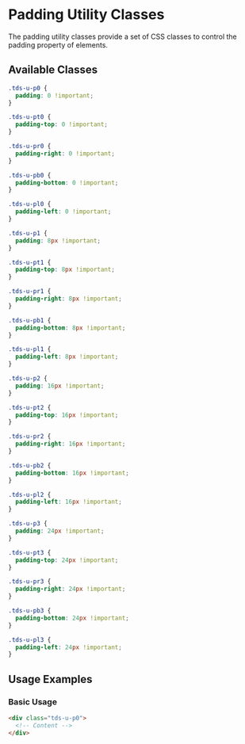 
<Meta title="Utilities/Utility Classes/Padding" />

# Padding Utility Classes

The padding utility classes provide a set of CSS classes to control the padding property of elements.

## Available Classes

```css
.tds-u-p0 {
  padding: 0 !important;
}

.tds-u-pt0 {
  padding-top: 0 !important;
}

.tds-u-pr0 {
  padding-right: 0 !important;
}

.tds-u-pb0 {
  padding-bottom: 0 !important;
}

.tds-u-pl0 {
  padding-left: 0 !important;
}

.tds-u-p1 {
  padding: 8px !important;
}

.tds-u-pt1 {
  padding-top: 8px !important;
}

.tds-u-pr1 {
  padding-right: 8px !important;
}

.tds-u-pb1 {
  padding-bottom: 8px !important;
}

.tds-u-pl1 {
  padding-left: 8px !important;
}

.tds-u-p2 {
  padding: 16px !important;
}

.tds-u-pt2 {
  padding-top: 16px !important;
}

.tds-u-pr2 {
  padding-right: 16px !important;
}

.tds-u-pb2 {
  padding-bottom: 16px !important;
}

.tds-u-pl2 {
  padding-left: 16px !important;
}

.tds-u-p3 {
  padding: 24px !important;
}

.tds-u-pt3 {
  padding-top: 24px !important;
}

.tds-u-pr3 {
  padding-right: 24px !important;
}

.tds-u-pb3 {
  padding-bottom: 24px !important;
}

.tds-u-pl3 {
  padding-left: 24px !important;
}
```

## Usage Examples

### Basic Usage

```html
<div class="tds-u-p0">
  <!-- Content -->
</div>
```
